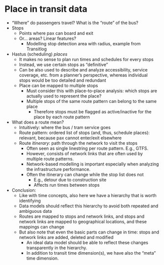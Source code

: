# Place in transit data {#place}

- "Where" do passengers travel? What is the "route" of the bus?
- Stops
  - Points where pax can board and exit
  - Or... areas? Linear features?
    - Modelling stop detection area with radius, example from Transitlog
- Hastus (scheduling) _places_
  - It makes no sense to plan run times and schedules for every stops
  - Instead, we use certain stops as "definitive"
  - Can be also used to describe and analyze accessibility, service coverage, etc. from a planner's perspective, whereas individual stops would be too detailed and redundant
  - Place can be mapped to multiple stops
    - Must consider this with place-to-place analysis: which stops are actually used to represent the place?
    - Multiple stops of the same route pattern can belong to the same place
      - Therefore stops must be flagged as active/inactive for the place by each route pattern
- What does a route mean?
  - Intuitively: where the bus / tram service goes
  - Route pattern: ordered list of stops (and, thus, schedule places): relevant, because pax cannot enter/exit elsewhere
  - Route _itinerary_: path through the network to visit the stops
    - Often seen as single linestring per route pattern. E.g., GTFS.
    - However, consists of network links that are often used by multiple route patterns.
    - Network-based modelling is important especially when analyzing the infrastructure performance.
    - Often the itinerary can change while the stop list does not
      - E.g., detour due to construction site
      - Affects run times between stops
- Conclusion:
  - Like with time concepts, also here we have a hierarchy that is worth identifying
  - Data models should reflect this hierarchy to avoid both repeated and ambiguous data
  - Routes are mapped to stops and network links, and stops and network links are mapped to geographical locations, and these mappings can change
  - But also note that even the basic parts can change in time: stops and network links are added, deleted and modified
    - An ideal data model should be able to reflect these changes transparently in the hierarchy.
    - In addition to transit time dimension(s), we have also the "meta" time dimension.

